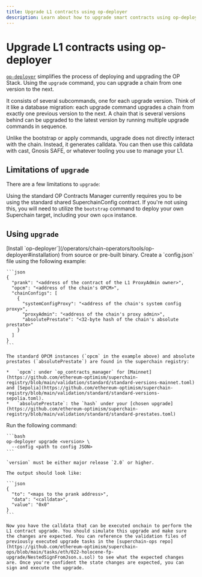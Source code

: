 ```yaml
---
title: Upgrade L1 contracts using op-deployer
description: Learn about how to upgrade smart contracts using op-deployer
---
```






# Upgrade L1 contracts using op-deployer

[`op-deployer`](/operators/chain-operators/tools/op-deployer) simplifies the process of deploying and upgrading the OP Stack. Using the `upgrade` command, you can upgrade a chain from one version to the next.

It consists of several subcommands, one for each upgrade version. Think of it like a database migration: each upgrade command upgrades a chain from exactly one previous version to the next. A chain that is several versions behind can be upgraded to the latest version by running multiple upgrade commands in sequence.

Unlike the bootstrap or apply commands, upgrade does not directly interact with the chain. Instead, it generates calldata. You can then use this calldata with cast, Gnosis SAFE, or whatever tooling you use to manage your L1.

## Limitations of `upgrade`

There are a few limitations to `upgrade`:

Using the standard OP Contracts Manager currently requires you to be using the standard shared SuperchainConfig contract. If you're not using this, you will need to utilize the `bootstrap` command to deploy your own Superchain target, including your own `opcm` instance.

## Using `upgrade`

<Steps>
  <Step title="Install `op-deployer`">
  [Install `op-deployer`](/operators/chain-operators/tools/op-deployer#installation) from source or pre-built binary.
  </Step>

  <Step title="Create a `config.json` file">
  Create a `config.json` file using the following example:
  
    ```json
    {
      "prank": "<address of the contract of the L1 ProxyAdmin owner>",
      "opcm": "<address of the chain's OPCM>",
      "chainConfigs": [
        {
          "systemConfigProxy": "<address of the chain's system config proxy>",
          "proxyAdmin": "<address of the chain's proxy admin>",
          "absolutePrestate": "<32-byte hash of the chain's absolute prestate>"
        }
      ]
    }
    ```
  
    The standard OPCM instances (`opcm` in the example above) and absolute prestates (`absolutePrestate`) are found in the superchain registry:
  
    *   `opcm`: under `op_contracts_manager` for [Mainnet](https://github.com/ethereum-optimism/superchain-registry/blob/main/validation/standard/standard-versions-mainnet.toml) and [Sepolia](https://github.com/ethereum-optimism/superchain-registry/blob/main/validation/standard/standard-versions-sepolia.toml).
    *   `absolutePrestate`: the `hash` under your [chosen upgrade](https://github.com/ethereum-optimism/superchain-registry/blob/main/validation/standard/standard-prestates.toml)
  </Step>

  <Step title="Generate calldata">
  Run the following command:
  
    ```bash
    op-deployer upgrade <version> \
      --config <path to config JSON>
    ```
  
    `version` must be either major release `2.0` or higher.
  
    The output should look like:
  
    ```json
    {
      "to": "<maps to the prank address>",
      "data": "<calldata>",
      "value": "0x0"
    }
    ```
  
    Now you have the calldata that can be executed onchain to perform the L1 contract upgrade. You should simulate this upgrade and make sure the changes are expected. You can reference the validation files of previously executed upgrade tasks in the [superchain-ops repo](https://github.com/ethereum-optimism/superchain-ops/blob/main/tasks/eth/022-holocene-fp-upgrade/NestedSignFromJson.s.sol) to see what the expected changes are. Once you're confident the state changes are expected, you can sign and execute the upgrade.
  </Step>
</Steps>
